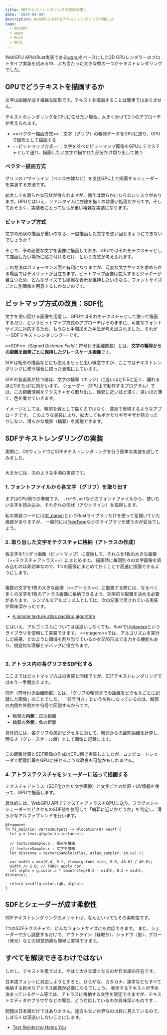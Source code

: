 ```yaml
---
title: SDFテキストレンダリングの深淵を覗く
date: "2024-04-06"
description: WebGPUにおけるテキストレンダリングの難しさ
tags:
  - WebGPU
  - wgpu
  - Rust
  - WGSL
---
```




WebGPU APIのRust実装である[wgpu](https://github.com/gfx-rs/wgpu)をベースにした2D GPUレンダラーのプロトタイプ実装を試みる中、ぶち当たった大きな壁の一つがテキストレンダリングでした。

## GPUでどうテキストを描画するか

文字は曲線が成す複雑な図形です。テキストを描画することは簡単ではありません。

テキストのレンダリングをGPUに任せたい場合、大きく分けて2つのアプローチが考えられます。

- ==ベクター描画方式==：文字（グリフ）の輪郭データをGPUに送り、GPUで図形として描画する
- ==ビットマップ方式==：文字を並べたビットマップ画像をGPUにテクスチャとして送り、描画したい文字が描かれた部分だけ切り出して使う

### ベクター描画方式

グリフのアウトライン（ベジエ曲線など）を直接GPU上で描画するシェーダーを実装する方法です。

拡大しても滑らかな形状が得られますが、動作は滑らかにならないリスクがあります。GPUとはいえ、リアルタイムに曲線を描くのは重い処理だからです。そしておそらく、実装者にとっても心が重い複雑な実装になります。

### ビットマップ方式

文字の形状の描画が重いのなら、一度描画した文字を使い回せるようにできないでしょうか？

そこで、予め必要な文字を画像に描画しておき、GPUではそれをテクスチャとして描画したい場所に貼り付けるだけ、という方式が考えられます。

この方法はパフォーマンス面で有利になりますが、可変な文字サイズを求められる場面ではデメリットが目立ちます。ビットマップ画像は拡大するとジャギーが目立つため、どんなサイズでも綺麗な表示を維持したいのなら、フォントサイズごとに別画像を用意するしかないのです。

## ビットマップ方式の改良：SDF化

文字を使い回せる画像を用意し、GPUではそれをテクスチャとして使って描画するだけ、というビットマップ方式のアプローチはそのままに、可変なフォントサイズに対応するため、もうひと手間加えた手法が考え出されました。それが==SDFテキストレンダリング==です。

==SDF==（_Signed Distance Field_：符号付き距離関数）とは、**文字の輪郭からの距離を画素ごとに保持したグレースケール画像**です。

<div class="Note">
  SDFは矩形の描画などにも使えるもっと広い概念ですが、ここではテキストレンダリングに使う場合に絞った表現にしています。
</div>

SDFの各画素が持つ値は、文字の輪郭（エッジ）に近いほど0.5に近く、離れるほど0または1に向かいます。
シェーダー（GPU上で動作するプログラム）では、この距離情報をテクスチャから取り出し、輪郭に近いほど濃く、遠いほど薄く、色を乗せていきます。

イメージとしては、輪郭を線として描くのではなく、濃淡で表現するようなアプローチです。
このような実装により、拡大してもボケたりギザギザが目立ったりしない、滑らかな境界（輪郭）を実現できます。

## SDFテキストレンダリングの実装

実際に、OSウィンドウにSDFテキストレンダリングを行う簡単な実装を試してみました。

<Image src={img_ResultText} alt="" />

大まかには、次のような手順の実装です。

### 1. フォントファイルから各文字（グリフ）を取り出す

まずはCPU側での準備です。
`.ttf`や`.otf`などのフォントファイルから、使いたい文字を読み込み、それぞれの形状（アウトライン）を取得します。

私の実装コードには[ttf_parser](https://docs.rs/ttf-parser/latest/ttf_parser/)というRustライブラリだけを使って足掻いていた痕跡がありますが、
一般的には[FreeType](https://freetype.org/)などのライブラリを使うのが妥当でしょう。

### 2. 取り出した文字をテクスチャに格納（アトラスの作成）

各文字を1つずつ画像（ビットマップ）に変換して、それらを1枚の大きな画像（==テクスチャアトラス==）にまとめます。
描画時に毎回別々の文字画像を読み込むのは非効率なので、1つの画像にまとめておくことで高速に描画できるようにします。

<GridGallery col={3}>
  <Image src={img_AtlasGlyph} alt="" />
</GridGallery>

複数の文字を1枚の大きな画像（==アトラス==）に配置する際には、なるべく多くの文字を1枚のアトラス画像に格納できるよう、効率的な配置を決める必要があります。
シンプルなアルゴリズムとしては、次の記事で示されている実装が興味深かったです。

- [A simple texture atlas packing algorithm](https://lisyarus.github.io/blog/posts/texture-packing.html)

とはいえ、アルゴリズムについては深追いしなくても、Rustでは[etagere](https://docs.rs/etagere/latest/etagere/)というライブラリを使用して実装できます。
==etagere==では、アルゴリズムを実行した結果、どのように領域を割り当てているかをSVG形式で出力する機能もあり、視覚的な理解とデバッグに役立ちます。

<GridGallery col={3}>
  <Image src={img_Atlas} alt="" />
</GridGallery>

### 3. アトラス内の各グリフをSDF化する

ここまではビットマップ方式の実装と同様ですが、SDFテキストレンダリングではもう一手間加えます。

SDF（符号付き距離関数）とは、「グリフの輪郭までの距離をピクセルごとに記録した画像」のことでした。
「符号付き」という名称になっているのは、輪郭の内側か外側かを符号で区別するからです。

- 輪郭の**内側**：正の距離
- 輪郭の**外側**：負の距離

具体的には、各グリフの周辺ピクセルに対して、輪郭からの最短距離を計算し、明るさ（グレースケール値）として画像に記録します。

<GridGallery col={3}>
  <Image src={img_AtlasGlyphSdf} alt="" />
</GridGallery>

この距離計算とSDF画像の作成はCPU側で実装しましたが、コンピュートシェーダで距離計算をGPUに任せるような改良も可能かもしれません。

### 4. アトラステクスチャをシェーダーに送って描画する

テクスチャアトラス（SDF化された文字画像）と文字ごとの位置・UV情報を使って、GPUで描画します。

具体的には、WebGPU APIでテクスチャアトラスをGPUに送り、フラグメントシェーダーでピクセルのSDF値を参照して「輪郭に近いかどうか」を判定し、滑らかなアルファブレンドを行います。

```wgsl
@fragment
fn fs_main(in: VertexOutput) -> @location(0) vec4f {
  let g = text.glyphs[in.instance];

  // textureSample.a : 矩形を描画
  // textureSample.r : 文字を描画
  let distance = textureSample(atlas, atlas_sampler, in.uv).r;

  var width = mix(0.4, 0.1, clamp(g.font_size, 0.0, 40.0) / 40.0);
  width /= 2.0; // TODO: apply dpr
  let alpha = g.color.a * smoothstep(0.5 - width, 0.5 + width, distance);

  return vec4f(g.color.rgb, alpha);
}
```

## SDFとシェーダーが成す柔軟性

SDFテキストレンダリングのメリットは、なんといってもその柔軟性です。

1つのSDFテクスチャで、どんなフォントサイズにも対応できます。
また、シェーダーで少し調整するだけで、アウトライン（縁取り）、シャドウ（影）、グロー（発光）などの視覚効果も簡単に実現できます。

## すべてを解決できるわけではない

しかし、テキストを扱う以上、やはり大きな壁となるのが日本語の存在です。

日本語フォントに対応しようとすると、ひらがな、カタカナ、漢字などもすべて格納する巨大なアトラス画像が必要になるでしょう。
表示するテキストが予め決まっているゲーム等では、アトラスに格納する文字を限定できますが、テキストエディタやブラウザなどの場合、どう対応しているのか興味深いものです…

問題は日本語だけではありません。途方もない世界なのは目に見えているので、しばらくは深追いしないことにします。

- [Text Rendering Hates You](https://faultlore.com/blah/text-hates-you/)
